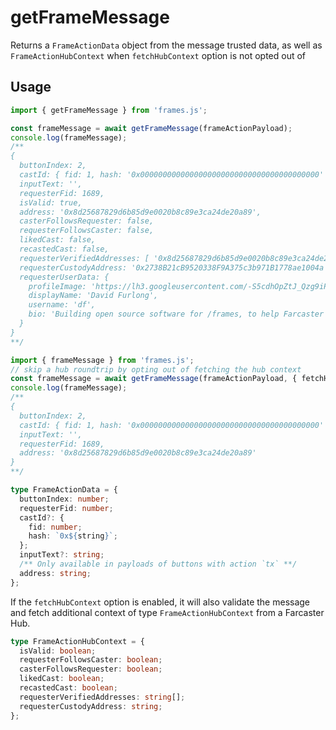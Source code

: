# getFrameMessage

Returns a `FrameActionData` object from the message trusted data, as well as `FrameActionHubContext` when `fetchHubContext` option is not opted out of

## Usage

```ts
import { getFrameMessage } from 'frames.js';

const frameMessage = await getFrameMessage(frameActionPayload);
console.log(frameMessage);
/** 
{
  buttonIndex: 2,
  castId: { fid: 1, hash: '0x0000000000000000000000000000000000000000' },
  inputText: '',
  requesterFid: 1689,
  isValid: true,
  address: '0x8d25687829d6b85d9e0020b8c89e3ca24de20a89',
  casterFollowsRequester: false,
  requesterFollowsCaster: false,
  likedCast: false,
  recastedCast: false,
  requesterVerifiedAddresses: [ '0x8d25687829d6b85d9e0020b8c89e3ca24de20a89' ],
  requesterCustodyAddress: '0x2738B21cB9520338F9A375c3b971B1778ae1004a',
  requesterUserData: {
    profileImage: 'https://lh3.googleusercontent.com/-S5cdhOpZtJ_Qzg9iPWELEsRTkIsZ7qGYmVlwEORgFB00WWAtZGefRnS4Bjcz5ah40WVOOWeYfU5pP9Eekikb3cLMW2mZQOMQHlWhg',
    displayName: 'David Furlong',
    username: 'df',
    bio: 'Building open source software for /frames, to help Farcaster and decentralized social win'
  }
}
**/
```

```ts
import { frameMessage } from 'frames.js';
// skip a hub roundtrip by opting out of fetching the hub context
const frameMessage = await getFrameMessage(frameActionPayload, { fetchHubContext: false });
console.log(frameMessage);
/** 
{
  buttonIndex: 2,
  castId: { fid: 1, hash: '0x0000000000000000000000000000000000000000' },
  inputText: '',
  requesterFid: 1689,
  address: '0x8d25687829d6b85d9e0020b8c89e3ca24de20a89'
}
**/
```


```ts
type FrameActionData = {
  buttonIndex: number;
  requesterFid: number;
  castId?: {
    fid: number;
    hash: `0x${string}`;
  };
  inputText?: string;
  /** Only available in payloads of buttons with action `tx` **/
  address: string;
};
```

If the `fetchHubContext` option is enabled, it will also validate the message and fetch additional context of type `FrameActionHubContext` from a Farcaster Hub.

```ts
type FrameActionHubContext = {
  isValid: boolean;
  requesterFollowsCaster: boolean;
  casterFollowsRequester: boolean;
  likedCast: boolean;
  recastedCast: boolean;
  requesterVerifiedAddresses: string[];
  requesterCustodyAddress: string;
};
```
